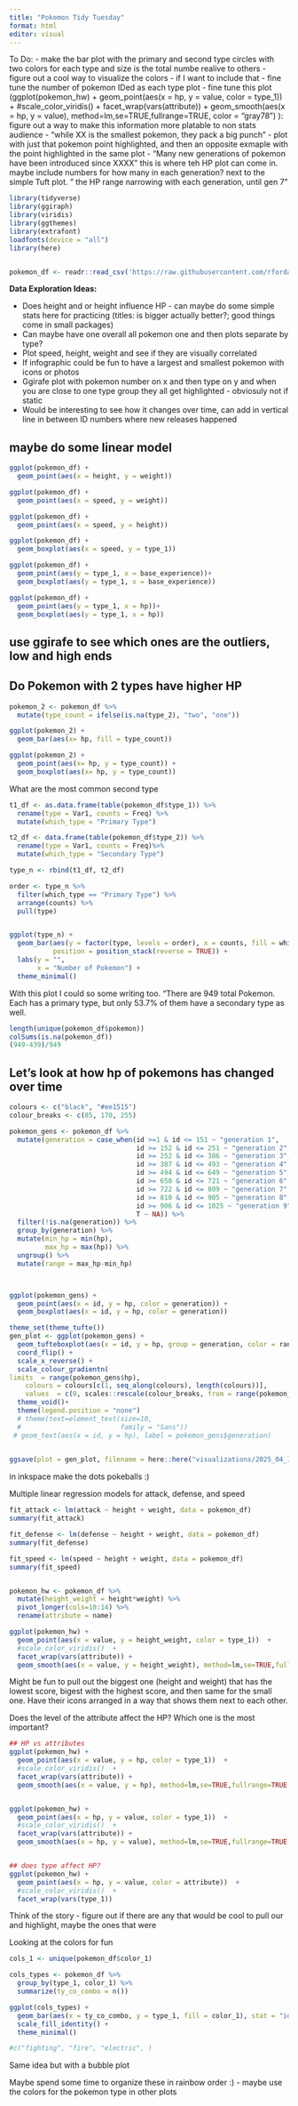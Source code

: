 ```yaml
---
title: "Pokemon Tidy Tuesday"
format: html
editor: visual
---
```



To Do:
- make the bar plot with the primary and second type circles with two colors for each type and size is the total numbe realive to others
- figure out a cool way to visualize the colors - if I want to include that
- fine tune the number of pokemon IDed as each type plot
- fine tune this plot (ggplot(pokemon_hw) +
  geom_point(aes(x = hp, y = value, color = type_1))  +
  #scale_color_viridis()  +
  facet_wrap(vars(attribute)) +
  geom_smooth(aes(x = hp, y = value), method=lm,se=TRUE,fullrange=TRUE, color = "gray78") 
): figure out a way to make this information more platable to non stats audience
- "while XX is the smallest pokemon, they pack a big punch" - plot with just that pokemon point highlighted, and then an opposite exmaple with the point highlighted in the same plot
- "Many new generations of pokemon have been introduced since XXXX" this is where teh HP plot can come in. maybe include numbers for how many in each generation? next to the simple Tuft plot. " the HP range narrowing with each generation, until gen 7" 


```r
library(tidyverse)
library(ggiraph)
library(viridis)
library(ggthemes)
library(extrafont)
loadfonts(device = "all")
library(here)


pokemon_df <- readr::read_csv('https://raw.githubusercontent.com/rfordatascience/tidytuesday/main/data/2025/2025-04-01/pokemon_df.csv')
```
**Data Exploration Ideas:**

- Does height and or height influence HP - can maybe do some simple stats here for practicing (titles: is bigger actually better?; good things come in small packages)
- Can maybe have one overall all pokemon one and then plots separate by type?
- Plot speed, height, weight and see if they are visually correlated
- If infographic could be fun to have a largest and smallest pokemon with icons or photos
- Ggirafe plot with pokemon number on x and then type on y and when you are close to one type group they all get highlighted - obviosuly not if static
- Would be interesting to see how it changes over time, can add in vertical line in between ID numbers where new releases happened 

## maybe do some linear model 
```r
ggplot(pokemon_df) +
  geom_point(aes(x = height, y = weight))

ggplot(pokemon_df) +
  geom_point(aes(x = speed, y = weight))

ggplot(pokemon_df) +
  geom_point(aes(x = speed, y = height))

ggplot(pokemon_df) +
  geom_boxplot(aes(x = speed, y = type_1))

ggplot(pokemon_df) +
  geom_point(aes(y = type_1, x = base_experience))+
  geom_boxplot(aes(y = type_1, x = base_experience))

ggplot(pokemon_df) +
  geom_point(aes(y = type_1, x = hp))+
  geom_boxplot(aes(y = type_1, x = hp))

```

## use ggirafe to see which ones are the outliers, low and high ends


## Do Pokemon with 2 types have higher HP

```r
pokemon_2 <- pokemon_df %>% 
  mutate(type_count = ifelse(is.na(type_2), "two", "one"))

ggplot(pokemon_2) +
  geom_bar(aes(x= hp, fill = type_count))

ggplot(pokemon_2) +
  geom_point(aes(x= hp, y = type_count)) +
  geom_boxplot(aes(x= hp, y = type_count))
```

What are the most common second type

```r
t1_df <- as.data.frame(table(pokemon_df$type_1)) %>% 
  rename(type = Var1, counts = Freq) %>% 
  mutate(which_type = "Primary Type") 

t2_df <- data.frame(table(pokemon_df$type_2)) %>% 
  rename(type = Var1, counts = Freq)%>% 
  mutate(which_type = "Secondary Type") 

type_n <- rbind(t1_df, t2_df)

order <- type_n %>% 
  filter(which_type == "Primary Type") %>% 
  arrange(counts) %>% 
  pull(type)


ggplot(type_n) +
  geom_bar(aes(y = factor(type, levels = order), x = counts, fill = which_type), stat = "identity",
           position = position_stack(reverse = TRUE)) +
  labs(y = "",
       x = "Number of Pokemon") +
  theme_minimal()

```

With this plot I could so some writing too. "There are 949 total Pokemon. Each has a primary type, but only 53.7% of them have a secondary type as well.

```r
length(unique(pokemon_df$pokemon))
colSums(is.na(pokemon_df))
(949-439)/949
```

## Let's look at how hp of pokemons has changed over time
```r

colours <- c("black", "#ee1515")
colour_breaks <- c(85, 170, 255)

pokemon_gens <- pokemon_df %>% 
  mutate(generation = case_when(id >=1 & id <= 151 ~ "generation 1",
                                id >= 152 & id <= 251 ~ "generation 2",
                                id >= 252 & id <= 386 ~ "generation 3",
                                id >= 387 & id <= 493 ~ "generation 4",
                                id >= 494 & id <= 649 ~ "generation 5",
                                id >= 650 & id <= 721 ~ "generation 6",
                                id >= 722 & id <= 809 ~ "generation 7",
                                id >= 810 & id <= 905 ~ "generation 8",
                                id >= 906 & id <= 1025 ~ "generation 9",
                                T ~ NA)) %>% 
  filter(!is.na(generation)) %>% 
  group_by(generation) %>% 
  mutate(min_hp = min(hp),
         max_hp = max(hp)) %>% 
  ungroup() %>% 
  mutate(range = max_hp-min_hp) 



ggplot(pokemon_gens) +
  geom_point(aes(x = id, y = hp, color = generation)) +
  geom_boxplot(aes(x = id, y = hp, color = generation))

theme_set(theme_tufte()) 
gen_plot <- ggplot(pokemon_gens) +
  geom_tufteboxplot(aes(x = id, y = hp, group = generation, color = range), size = 4) + ## can I color code by range?? like like progressiv change, wider - dark blue and narrower = light blue
  coord_flip() +
  scale_x_reverse() +
  scale_colour_gradientn(
limits  = range(pokemon_gens$hp),
    colours = colours[c(1, seq_along(colours), length(colours))],
    values  = c(0, scales::rescale(colour_breaks, from = range(pokemon_gens$hp))), 1) +
  theme_void()+
  theme(legend.position = "none")
  # theme(text=element_text(size=10, 
  #                         family = "Sans"))
 # geom_text(aes(x = id, y = hp), label = pokemon_gens$generation)
  

ggsave(plot = gen_plot, filename = here::here("visualizations/2025_04_18_pokemon/generation_range.png"), dpi = 300, bg = "transparent")


```
in inkspace make the dots pokeballs :)

Multiple linear regression models 
for attack, defense, and speed

```r
fit_attack <- lm(attack ~ height + weight, data = pokemon_df)
summary(fit_attack)

fit_defense <- lm(defense ~ height + weight, data = pokemon_df)
summary(fit_defense)

fit_speed <- lm(speed ~ height + weight, data = pokemon_df)
summary(fit_speed)


pokemon_hw <- pokemon_df %>% 
  mutate(height_weight = height*weight) %>% 
  pivot_longer(cols=10:14) %>% 
  rename(attribute = name)

ggplot(pokemon_hw) +
  geom_point(aes(x = value, y = height_weight, color = type_1))  +
  #scale_color_viridis()  +
  facet_wrap(vars(attribute)) +
  geom_smooth(aes(x = value, y = height_weight), method=lm,se=TRUE,fullrange=TRUE, color = "gray78") 

```

Might be fun to pull out the biggest one (height and weight) that has the lowest score, bigest with the highest score, and then same for the small one. Have their icons arranged in a way that shows them next to each other.


Does the level of the attribute affect the HP? Which one is the most important?
```r

## HP vs attributes
ggplot(pokemon_hw) +
  geom_point(aes(x = value, y = hp, color = type_1))  +
  #scale_color_viridis()  +
  facet_wrap(vars(attribute)) +
  geom_smooth(aes(x = value, y = hp), method=lm,se=TRUE,fullrange=TRUE, color = "gray78") 


ggplot(pokemon_hw) +
  geom_point(aes(x = hp, y = value, color = type_1))  +
  #scale_color_viridis()  +
  facet_wrap(vars(attribute)) +
  geom_smooth(aes(x = hp, y = value), method=lm,se=TRUE,fullrange=TRUE, color = "gray78") 


## does type affect HP?
ggplot(pokemon_hw) +
  geom_point(aes(x = hp, y = value, color = attribute))  +
  #scale_color_viridis()  +
  facet_wrap(vars(type_1)) 

```



Think of the story - figure out if there are any that would be cool to pull our and highlight, maybe the ones that were 


Looking at the colors for fun
```r
cols_1 <- unique(pokemon_df$color_1)

cols_types <- pokemon_df %>% 
  group_by(type_1, color_1) %>% 
  summarize(ty_co_combo = n())

ggplot(cols_types) +
  geom_bar(aes(x = ty_co_combo, y = type_1, fill = color_1), stat = "identity", position="fill") +
  scale_fill_identity() +
  theme_minimal()

#c("fighting", "fire", "electric", )

```

Same idea but with a bubble plot


Maybe spend some time to organize these in rainbow order :) - maybe use the colors for the pokemon type in other plots







